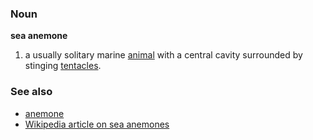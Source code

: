 ===Noun===
'''sea anemone'''

# a usually solitary marine [[animal]] with a central cavity surrounded by stinging [[tentacle]]s.

===See also===
*[[anemone]]
*[[w:Sea anemone|Wikipedia article on sea anemones]]